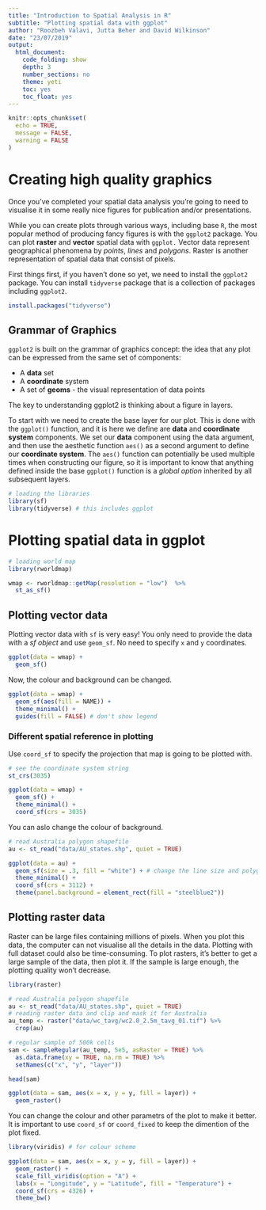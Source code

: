 ```yaml
---
title: "Introduction to Spatial Analysis in R"
subtitle: "Plotting spatial data with ggplot"
author: "Roozbeh Valavi, Jutta Beher and David Wilkinson"
date: "23/07/2019"
output:
  html_document:
    code_folding: show
    depth: 3
    number_sections: no
    theme: yeti
    toc: yes
    toc_float: yes
---
```


```r
knitr::opts_chunk$set(
  echo = TRUE,
  message = FALSE,
  warning = FALSE
)
```

# Creating high quality graphics

Once you’ve completed your spatial data analysis you’re going to need to visualise it in some really nice figures for publication and/or presentations.   

While you can create plots through various ways, including base `R`, the most popular method of producing fancy figures is with the `ggplot2` package. You can plot **raster** and **vector** spatial data with `ggplot.` Vector data represent geographical phenomena by *points*, *lines* and *polygons*. Raster is another representation of spatial data that consist of pixels.   

First things first, if you haven’t done so yet, we need to install the `ggplot2` package. You can install `tidyverse` package that is a collection of packages including `ggplot2`.

```r
install.packages("tidyverse")
```


## Grammar of Graphics

`ggplot2` is built on the grammar of graphics concept: the idea that any plot can be expressed from the same set of components:

- A **data** set
- A **coordinate** system
- A set of **geoms** - the visual representation of data points

The key to understanding ggplot2 is thinking about a figure in layers.

To start with we need to create the base layer for our plot. This is done with the `ggplot()` function, and it is here we define are **data** and **coordinate system** components. We set our **data** component using the data argument, and then use the aesthetic function `aes()` as a second argument to define our **coordinate system**. The `aes()` function can potentially be used multiple times when constructing our figure, so it is important to know that anything defined inside the base `ggplot()` function is a *global option* inherited by all subsequent layers.

```r
# loading the libraries
library(sf)
library(tidyverse) # this includes ggplot

```


# Plotting spatial data in ggplot


```r
# loading world map
library(rworldmap)

wmap <- rworldmap::getMap(resolution = "low")  %>%
  st_as_sf()

```

## Plotting vector data

Plotting vector data with `sf` is very easy! You only need to provide the data with a *sf object* and use `geom_sf`. No need to specify `x` and `y` coordinates.


```r
ggplot(data = wmap) +
  geom_sf()

```

Now, the colour and background can be changed.

```r
ggplot(data = wmap) +
  geom_sf(aes(fill = NAME)) +
  theme_minimal() +
  guides(fill = FALSE) # don't show legend

```

### Different spatial reference in plotting

Use `coord_sf` to specify the projection that map is going to be plotted with.

```r
# see the coordinate system string
st_crs(3035)

ggplot(data = wmap) +
  geom_sf() +
  theme_minimal() +
  coord_sf(crs = 3035)

```

You can aslo change the colour of background.

```r
# read Australia polygon shapefile
au <- st_read("data/AU_states.shp", quiet = TRUE)

ggplot(data = au) +
  geom_sf(size = .3, fill = "white") + # change the line size and polygon colours
  theme_minimal() +
  coord_sf(crs = 3112) + 
  theme(panel.background = element_rect(fill = "steelblue2"))

```

## Plotting raster data

Raster can be large files containing millions of pixels. When you plot this data, the computer can not visualise all the details in the data. Plotting with full dataset could also be time-consuming. To plot rasters, it's better to get a large sample of the data, then plot it. If the sample is large enough, the plotting quality won't decrease.

```r
library(raster)

# read Australia polygon shapefile
au <- st_read("data/AU_states.shp", quiet = TRUE)
# reading raster data and clip and mask it for Australia
au_temp <- raster("data/wc_tavg/wc2.0_2.5m_tavg_01.tif") %>% 
  crop(au)

# regular sample of 500k cells
sam <- sampleRegular(au_temp, 5e5, asRaster = TRUE) %>% 
  as.data.frame(xy = TRUE, na.rm = TRUE) %>% 
  setNames(c("x", "y", "layer"))

head(sam)

ggplot(data = sam, aes(x = x, y = y, fill = layer)) +
  geom_raster()

```

You can change the colour and other parametrs of the plot to make it better.   
It is important to use `coord_sf` or `coord_fixed` to keep the dimention of the plot fixed.

```r
library(viridis) # for colour scheme

ggplot(data = sam, aes(x = x, y = y, fill = layer)) +
  geom_raster() +
  scale_fill_viridis(option = "A") +
  labs(x = "Longitude", y = "Latitude", fill = "Temperature") +
  coord_sf(crs = 4326) +
  theme_bw()

```
